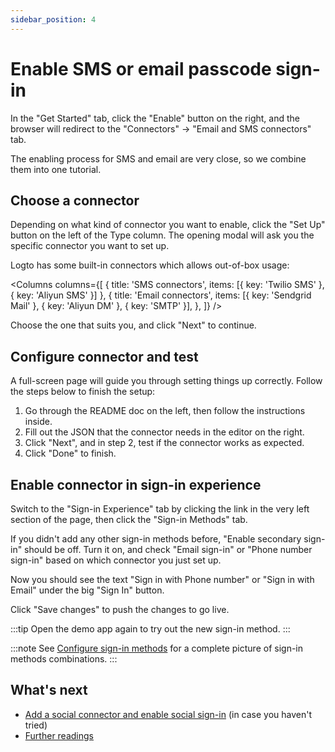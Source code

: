 ```yaml
---
sidebar_position: 4
---
```




# Enable SMS or email passcode sign-in

In the "Get Started" tab, click the "Enable" button on the right, and the browser will redirect to the "Connectors" -> "Email and SMS connectors" tab.

The enabling process for SMS and email are very close, so we combine them into one tutorial.

<ConnectorsIntro />

## Choose a connector

Depending on what kind of connector you want to enable, click the "Set Up" button on the left of the Type column. The opening modal will ask you the specific connector you want to set up.

Logto has some built-in connectors which allows out-of-box usage:

<Columns
  columns={[
    { title: 'SMS connectors', items: [{ key: 'Twilio SMS' }, { key: 'Aliyun SMS' }] },
    {
      title: 'Email connectors',
      items: [{ key: 'Sendgrid Mail' }, { key: 'Aliyun DM' }, { key: 'SMTP' }],
    },
  ]}
/>

Choose the one that suits you, and click "Next" to continue.

<ConnectorsWip />

## Configure connector and test

A full-screen page will guide you through setting things up correctly. Follow the steps below to finish the setup:

1. Go through the README doc on the left, then follow the instructions inside.
2. Fill out the JSON that the connector needs in the editor on the right.
3. Click "Next", and in step 2, test if the connector works as expected.
4. Click "Done" to finish.

## Enable connector in sign-in experience

Switch to the "Sign-in Experience" tab by clicking the link in the very left section of the page, then click the "Sign-in Methods" tab.

If you didn't add any other sign-in methods before, "Enable secondary sign-in" should be off. Turn it on, and check "Email sign-in" or "Phone number sign-in" based on which connector you just set up.

Now you should see the text "Sign in with Phone number" or "Sign in with Email" under the big "Sign In" button.

Click "Save changes" to push the changes to go live.

:::tip
Open the demo app again to try out the new sign-in method.
:::

:::note
See [Configure sign-in methods](../../recipes/customize-sie/configure-sign-in-methods.mdx) for a complete picture of sign-in methods combinations.
:::

## What's next

- [Add a social connector and enable social sign-in](./enable-social-sign-in.mdx) (in case you haven't tried)
- [Further readings](./further-readings.md)
